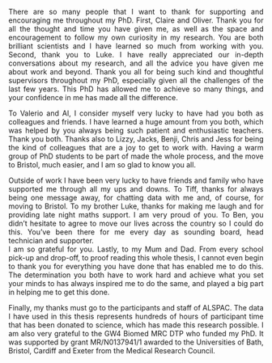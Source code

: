 <style>
body {
text-align: justify}
</style>

There are so many people that I want to thank for supporting and encouraging me throughout my PhD.
First, Claire and Oliver. 
Thank you for all the thought and time you have given me, as well as the space and encouragement to follow my own curiosity in my research.
You are both brilliant scientists and I have learned so much from working with you.
Second, thank you to Luke. 
I have really appreciated our in-depth conversations about my research, and all the advice you have given me about work and beyond.
Thank you all for being such kind and thoughtful supervisors throughout my PhD, especially given all the challenges of the last few years.
This PhD has allowed me to achieve so many things, and your confidence in me has made all the difference.

To Valerio and Al, I consider myself very lucky to have had you both as colleagues and friends. 
I have learned a huge amount from you both, which was helped by you always being such patient and enthusiastic teachers.
Thank you both.
Thanks also to Lizzy, Jacks, Benji, Chris and Jess for being the kind of colleagues that are a joy to get to work with. 
Having a warm group of PhD students to be part of made the whole process, and the move to Bristol, much easier, and I am so glad to know you all. 

Outside of work I have been very lucky to have friends and family who have supported me through all my ups and downs.
To Tiff, thanks for always being one message away, for chatting data with me and, of course, for moving to Bristol.
To my brother Luke, thanks for making me laugh and for providing late night maths support. 
I am very proud of you.
To Ben, you didn't hesitate to agree to move our lives across the country so I could do this. 
You've been there for me every day as sounding board, head technician and supporter.  
I am so grateful for you.
Lastly, to my Mum and Dad. 
From every school pick-up and drop-off, to proof reading this whole thesis, I cannot even begin to thank you for everything you have done that has enabled me to do this.
The determination you both have to work hard and achieve what you set your minds to has always inspired me to do the same, and played a big part in helping me to get this done.

Finally, my thanks must go to the participants and staff of ALSPAC. 
The data I have used in this thesis represents hundreds of hours of participant time that has been donated to science, which has made this research possible.
I am also very grateful to the GW4 Biomed MRC DTP who funded my PhD. It was supported by grant MR/N0137941/1 awarded to the Universities of Bath, Bristol, Cardiff and Exeter from the Medical Research Council. 
